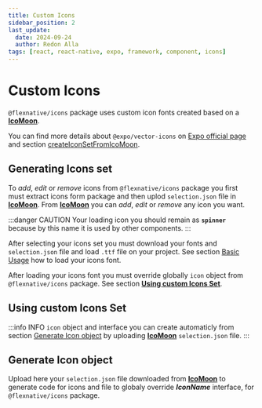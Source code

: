 ```yaml
---
title: Custom Icons
sidebar_position: 2
last_update:
  date: 2024-09-24
  author: Redon Alla
tags: [react, react-native, expo, framework, component, icons]
---
```




# Custom Icons

`@flexnative/icons` package uses custom icon fonts created based on a [**IcoMoon**](https://icomoon.io/).

You can find more details about `@expo/vector-icons` on [Expo official page](https://docs.expo.dev/guides/icons/)
and section [createIconSetFromIcoMoon](https://docs.expo.dev/guides/icons/#createiconsetfromicomoon).


## Generating Icons set

To *add*, *edit* or *remove* icons from `@flexnative/icons` package you first must extract icons form package and then uplod `selection.json`
file in [**IcoMoon**](https://icomoon.io/).
From [**IcoMoon**](https://icomoon.io/) you can *add*, *edit* or *remove* any icon you want.

:::danger CAUTION
Your loading icon you should remain as **`spinner`** because by this name it is used by other components.
:::

After selecting your icons set you must download your fonts and `selection.json` file and load `.ttf` file on your project.
See section [Basic Usage](./basic-usage.mdx) how to load your icons font.

After loading your icons font you must override globally `icon` object from `@flexnative/icons` package.
See section [**Using custom Icons Set**](#using-custom-icons-set).


## Using custom Icons Set

:::info INFO
`icon` object and interface you can create automaticly from section [Generate Icon object](#generate-icon-object)
by uploading [**IcoMoon**](https://icomoon.io/) `selection.json` file.
:::


## Generate Icon object

Upload here your `selection.json` file downloaded from [**IcoMoon**](https://icomoon.io/) to generate code for icons
and file to globaly override ***IconName*** interface, for `@flexnative/icons` package.


<GenerateIconObject />